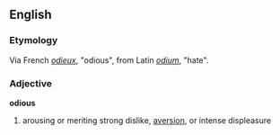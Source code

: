 ==English==
===Etymology===
Via French ''[[odieux]]'', "odious", from Latin ''[[odium]]'', "hate".
===Adjective===
'''odious'''
# arousing or meriting strong dislike, [[aversion]], or intense displeasure
